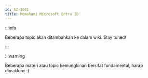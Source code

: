```yaml
---
id: AZ-1041
title: Memahami Microsoft Entra ID
---
```


:::info

Beberapa topic akan ditambahkan ke dalam wiki. Stay tuned!

:::

:::warning

Beberapa materi atau topic kemungkinan bersifat fundamental, harap dimaklumi :)
